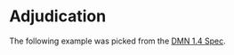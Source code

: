 
<Meta title="Use cases/Loan Originations/Adjudication/Overview" />

# Adjudication

The following example was picked from the [DMN 1.4 Spec](https://www.omg.org/spec/DMN/1.4/Beta1/PDF#page=180).
